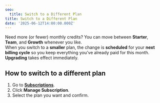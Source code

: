```yaml
---
seo:
  title: Switch to a Different Plan
title: Switch to a Different Plan
date: '2025-06-12T14:00:00.000Z'
---
```


Need more (or fewer) monthly credits? You can move between **Starter**, **Team**, and **Growth** whenever you like.  \
When you switch to a **smaller** plan, the change is **scheduled** for your **next billing cycle** so you keep everything you’ve already paid for this month. \
**Upgrading** takes effect immediately.

## How to switch to a different plan

1. Go to **[Subscriptions](https://portal.yakshaver.ai/settings/plan)**.
2. Click **Manage Subscription**.
3. Select the plan you want and confirm.
